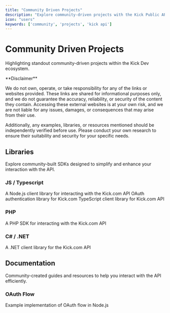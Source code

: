 ```yaml
---
title: "Community Driven Projects"
description: "Explore community-driven projects with the Kick Public API"
icon: "users"
keywords: ['community', 'projects', 'kick api']
---
```


# Community Driven Projects

Highlighting standout community-driven projects within the Kick Dev ecosystem.

<Warning>
  **Disclaimer**
  
  We do not own, operate, or take responsibility for any of the links or websites provided. These links are shared for informational purposes only, and we do not guarantee the accuracy, reliability, or security of the content they contain. Accessing these external websites is at your own risk, and we are not liable for any issues, damages, or consequences that may arise from their use.
  
  Additionally, any examples, libraries, or resources mentioned should be independently verified before use. Please conduct your own research to ensure their suitability and security for your specific needs.
</Warning>

## Libraries

Explore community-built SDKs designed to simplify and enhance your interaction with the API.

### JS / Typescript

<CardGroup cols={1}>
  <Card title="NodeJS Client for Kick.com" icon="js" href="https://www.npmjs.com/package/@botk4cp3r/kick.js">
    A Node.js client library for interacting with the Kick.com API
  </Card>
  
  <Card title="NodeJS OAuth for Kick.com" icon="js" href="https://www.npmjs.com/package/kick-auth">
    OAuth authentication library for Kick.com
  </Card>
  
  <Card title="Kient - Typescript Client" icon="typescript" href="https://github.com/zSoulweaver/kient">
    TypeScript client library for Kick.com API
  </Card>
</CardGroup>

### PHP

<CardGroup cols={1}>
  <Card title="PHP Client for Kick.com" icon="php" href="https://github.com/danielhe4rt/kick-php-sdk">
    A PHP SDK for interacting with the Kick.com API
  </Card>
</CardGroup>

### C# / .NET

<CardGroup cols={1}>
  <Card title="KickLib - .NET Client" icon="code" href="https://github.com/Bukk94/KickLib">
    A .NET client library for the Kick.com API
  </Card>
</CardGroup>

## Documentation

Community-created guides and resources to help you interact with the API efficiently.

### OAuth Flow

<CardGroup cols={1}>
  <Card title="Basic Node OAuth Flow example" icon="code" href="https://gist.github.com/ACPixel/bd71dc716126153e04e41700e8a8820e">
    Example implementation of OAuth flow in Node.js
  </Card>
</CardGroup>
